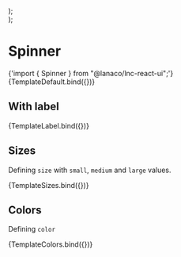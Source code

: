 
<Meta title="Feedback/Spinner" component={Spinner} />



  <div style={{ display: "flex", gap: "12px" }}>
    <Spinner {...args} size="small" />
    <Spinner {...args} size="medium" />
    <Spinner {...args} size="large" />
  </div>
);

  <div style={{ display: "flex", gap: "12px" }}>
    <Spinner {...args} color="primary" />
    <Spinner {...args} color="secondary" />
    <Spinner {...args} color="success" />
    <Spinner {...args} color="warning" />
    <Spinner {...args} color="danger" />
    <Spinner {...args} color="information" />
    <Spinner {...args} color="neutral" />
  </div>
);

# Spinner

<SyntaxHighlighter language="jsx" style={nord}>
  {'import { Spinner } from "@lanaco/lnc-react-ui";'}
</SyntaxHighlighter>

<Canvas>
  <Story name="Default">{TemplateDefault.bind({})}</Story>
</Canvas>

<ArgsTable story="Default" />

## With label

<Canvas withSource="open">
  <Story name="Label" args={{}}>
    {TemplateLabel.bind({})}
  </Story>
</Canvas>

## Sizes

Defining `size` with `small`, `medium` and `large` values.

<Canvas>
  <Story name="Sizes">{TemplateSizes.bind({})}</Story>
</Canvas>

## Colors

Defining `color`

<Canvas>
  <Story name="Colors">{TemplateColors.bind({})}</Story>
</Canvas>
